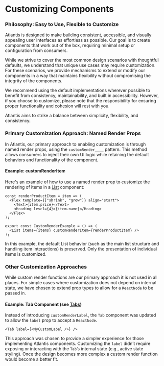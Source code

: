 
<Meta title="Guides/Customizing Components" />

# Customizing Components

### Philosophy: Easy to Use, Flexible to Customize

Atlantis is designed to make building consistent, accessible, and visually
appealing user interfaces as effortless as possible. Our goal is to create
components that work out of the box, requiring minimal setup or configuration
from consumers.

While we strive to cover the most common design scenarios with thoughtful
defaults, we understand that unique use cases may require customization. For
these scenarios, we provide mechanisms to extend or modify our components in a
way that maintains flexibility without compromising the integrity of the
components.

We recommend using the default implementations wherever possible to benefit from
consistency, maintainability, and built in accessibility. However, if you choose
to customize, please note that the responsibility for ensuring proper
functionality and cohesion will rest with you.

Atlantis aims to strike a balance between simplicity, flexibility, and
consistency.

### Primary Customization Approach: Named Render Props

In Atlantis, our primary approach to enabling customization is through named
render props, using the `customRender____` pattern. This method allows consumers
to inject their own UI logic while retaining the default behaviors and
functionality of the component.

#### Example: customRenderItem

Here's an example of how to use a named render prop to customize the rendering
of items in a [List](..?path=/docs/components-lists-and-tables-list--docs)
component:

```tsx
const renderProductItem = item => (
  <Flex template={["shrink", "grow"]} align="start">
    <Text>{item.price}</Text>
    <Heading level={4}>{item.name}</Heading>
  </Flex>
);

export const CustomRenderExample = () => (
  <List items={items} customRenderItem={renderProductItem} />
);
```

In this example, the default List behavior (such as the main list structure and
handling item interactions) is preserved. Only the presentation of individual
items is customized.

### Other Customization Approaches

While custom render functions are our primary approach it is not used in all
places. For simple cases where customization does not depend on internal state,
we have chosen to extend prop types to allow for a `ReactNode` to be passed in.

#### Example: Tab Component (see [Tabs](..?path=/docs/components-navigation-tabs--docs))

Instead of introducing `customRenderLabel`, the `Tab` component was updated to
allow the `label` prop to accept a `ReactNode`.

```tsx
<Tab label={<MyCustomLabel />} />
```

This approach was chosen to provide a simpler experience for those implementing
Atlantis components. Customizing the `label` didn’t require exposing or
interacting with the `Tab`’s internal state (e.g., active state styling). Once
the design becomes more complex a custom render function would become a better
fit.
